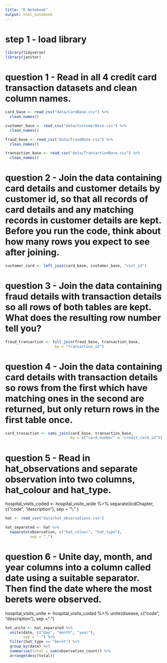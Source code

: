 ```yaml
---
title: "R Notebook"
output: html_notebook
---
```


# step 1 - load library

```r

library(tidyverse)
library(janitor)

```




# question 1 - Read in all 4 credit card transaction datasets and clean column names.

```r

card_base <- read_csv("data/CardBase.csv") %>%
  clean_names()

customer_base <- read_csv("data/CustomerBase.csv") %>%
  clean_names()

fraud_base <- read_csv("data/FraudBase.csv") %>%
  clean_names()

transaction_base <- read_csv("data/TransactionBase.csv") %>%
  clean_names()


```




# question 2 - Join the data containing card details and customer details by customer id, so that all records of card details and any matching records in customer details are kept. Before you run the code, think about how many rows you expect to see after joining.

```r

customer_card <- left_join(card_base, customer_base, "cust_id")

```

# question 3 - Join the data containing fraud details with transaction details so all rows of both tables are kept. What does the resulting row number tell you? 

```r

fraud_transaction <- full_join(fraud_base, transaction_base, 
                      by = "transaction_id")

```

# question 4 - Join the data containing card details with transaction details so rows from the first which have matching ones in the second are returned, but only return rows in the first table once.

```r

card_trasaction <- semi_join(card_base, transaction_base, 
                             by = c("card_number" = "credit_card_id"))

```

# question 5 - Read in hat_observations and separate observation into two columns, hat_colour and hat_type.

hospital_visits_coded <- hospital_visits_wide %>%
  separate(IcdChapter, c("code", "description"), sep = "\\." )


```r

hat <- read_csv("data/hat_observations.csv")

hat_separated <- hat %>%
  separate(observation, c("hat_colour", "hat_type"),
           sep = ",")

```

# question 6 - Unite day, month, and year columns into a column called date using a suitable separator. Then find the date where the most berets were observed.

hospital_visits_unite <- hospital_visits_coded %>%
  unite(disease, c("code", "description"), sep =":")

```r

hat_unite <- hat_separated %>%
  unite(date, c("day", "month", "year"),
        sep = "-") %>%
  filter(hat_type == "beret") %>%
  group_by(date) %>%
  summarise(total = sum(observation_count)) %>%
  arrange(desc(total))
  
```










